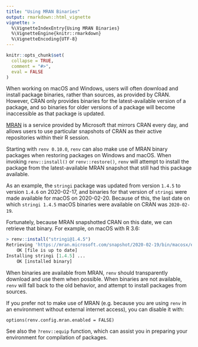 ```yaml
---
title: "Using MRAN Binaries"
output: rmarkdown::html_vignette
vignette: >
  %\VignetteIndexEntry{Using MRAN Binaries}
  %\VignetteEngine{knitr::rmarkdown}
  %\VignetteEncoding{UTF-8}
---
```


```r
knitr::opts_chunk$set(
  collapse = TRUE,
  comment = "#>",
  eval = FALSE
)
```

When working on macOS and Windows, users will often download and install
package binaries, rather than sources, as provided by CRAN. However, CRAN only
provides binaries for the latest-available version of a package, and so binaries
for older versions of a package will become inaccessible as that package is
updated.

[MRAN](https://mran.microsoft.com/) is a service provided by Microsoft that
mirrors CRAN every day, and allows users to use particular snapshots of CRAN
as their active repositories within their R session.

Starting with `renv 0.10.0`, `renv` can also make use of MRAN binary packages
when restoring packages on Windows and macOS. When invoking `renv::install()`
or `renv::restore()`, `renv` will attempt to install the package from the
latest-available MRAN snapshot that still had this package available.

As an example, the `stringi` package was updated from version `1.4.5` to version
`1.4.6` on 2020-02-17, and binaries for that version of `stringi` were made
available for macOS on 2020-02-20. Because of this, the last date on which
`stringi 1.4.5` macOS binaries were available on CRAN was `2020-02-19`.

Fortunately, because MRAN snapshotted CRAN on this date, we can retrieve that
binary. For example, on macOS with R 3.6:

```r
> renv::install("stringi@1.4.5")
Retrieving 'https://mran.microsoft.com/snapshot/2020-02-19/bin/macosx/el-capitan/contrib/3.6/stringi_1.4.5.tgz' ...
	OK [file is up to date]
Installing stringi [1.4.5] ...
	OK [installed binary]
```

When binaries are available from MRAN, `renv` should transparently download and
use them when possible. When binaries are not available, `renv` will fall back
to the old behavior, and attempt to install packages from sources.

If you prefer not to make use of MRAN (e.g. because you are using `renv` in an
environment without external internet access), you can disable it with:

```
options(renv.config.mran.enabled = FALSE)
```

See also the `?renv::equip` function, which can assist you in preparing your
environment for compilation of packages.

